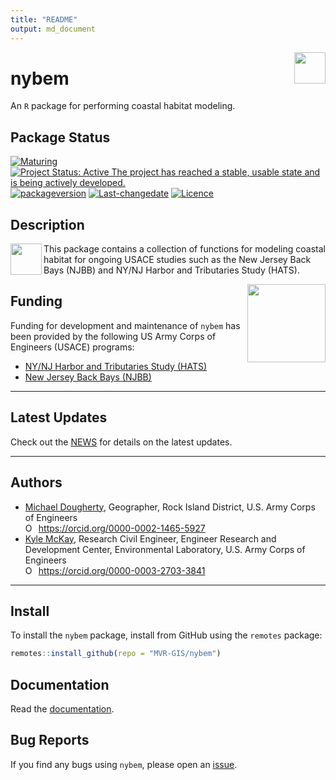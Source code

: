 ```yaml
---
title: "README"
output: md_document
---
```


<!-- README.md is generated from README.Rmd. Please edit that file -->

<img src="man/figures/castle.png" width=50 align="right" />

# nybem
An `R` package for performing coastal habitat modeling. 

## Package Status
[![Maturing](https://img.shields.io/badge/lifecycle-maturing-blue.svg)](https://www.tidyverse.org/lifecycle)
[![Project Status: Active The project has reached a stable, usable state and is being actively developed.](https://www.repostatus.org/badges/latest/active.svg)](https://www.repostatus.org/#active)
[![packageversion](https://img.shields.io/badge/Package%20version-0.1.6-orange.svg?style=flat-square)](commits/master)
[![Last-changedate](https://img.shields.io/badge/last%20change-`r gsub('-', '--', Sys.Date())`-yellowgreen.svg)](/commits/master)
[![Licence](https://img.shields.io/badge/licence-CC0-blue.svg)](http://choosealicense.com/licenses/cc0-1.0/)

## Description

<img src="man/figures/r_logo.png" width=50 align="left" />

This package contains a collection of functions for modeling coastal habitat for ongoing USACE studies such as the New Jersey Back Bays (NJBB) and NY/NJ Harbor and Tributaries Study (HATS). 

<img src="man/figures/HDQLO-03_h120.jpg" width=125 align="right" />

## Funding
Funding for development and maintenance of `nybem` has been provided by the following US Army Corps of Engineers (USACE) programs:

* [NY/NJ Harbor and Tributaries Study (HATS)](https://www.nan.usace.army.mil/Missions/Civil-Works/Projects-in-New-York/New-York-New-Jersey-Harbor-Tributaries-Focus-Area-Feasibility-Study/)
* [New Jersey Back Bays (NJBB)](https://www.nap.usace.army.mil/Missions/Civil-Works/New-Jersey-Back-Bays-Study/)

***  

## Latest Updates   
Check out the [NEWS](NEWS.md) for details on the latest updates.  

***  

## Authors  
* [Michael Dougherty](mailto:Michael.P.Dougherty@usace.army.mil), Geographer, Rock Island District, U.S. Army Corps of Engineers <div itemscope itemtype="https://schema.org/Person"><a itemprop="sameAs" content="https://orcid.org/0000-0002-1465-5927" href="https://orcid.org/0000-0002-1465-5927" target="orcid.widget" rel="me noopener noreferrer" style="vertical-align:top;"> <img src="https://orcid.org/sites/default/files/images/orcid_16x16.png" style="width:1em;margin-right:.5em;" alt="ORCID iD icon">https://orcid.org/0000-0002-1465-5927</a></div>   
* [Kyle McKay](mailto:Kyle.McKay@usace.army.mil), Research Civil Engineer, Engineer Research and Development Center, Environmental Laboratory, U.S. Army Corps of Engineers <div itemscope itemtype="https://schema.org/Person"><a itemprop="sameAs" content="https://orcid.org/0000-0003-2703-3841" href="https://orcid.org/0000-0002-1465-5927" target="orcid.widget" rel="me noopener noreferrer" style="vertical-align:top;"> <img src="https://orcid.org/sites/default/files/images/orcid_16x16.png" style="width:1em;margin-right:.5em;" alt="ORCID iD icon">https://orcid.org/0000-0003-2703-3841</a></div>

***

## Install
To install the `nybem` package, install from GitHub using the `remotes` package:
```r
remotes::install_github(repo = "MVR-GIS/nybem")
```

## Documentation
Read the [documentation](https://mvr-gis.github.io/nybem/). 

## Bug Reports
If you find any bugs using `nybem`, please open an [issue](https://github.com/MVR-GIS/nybem/issues). 
